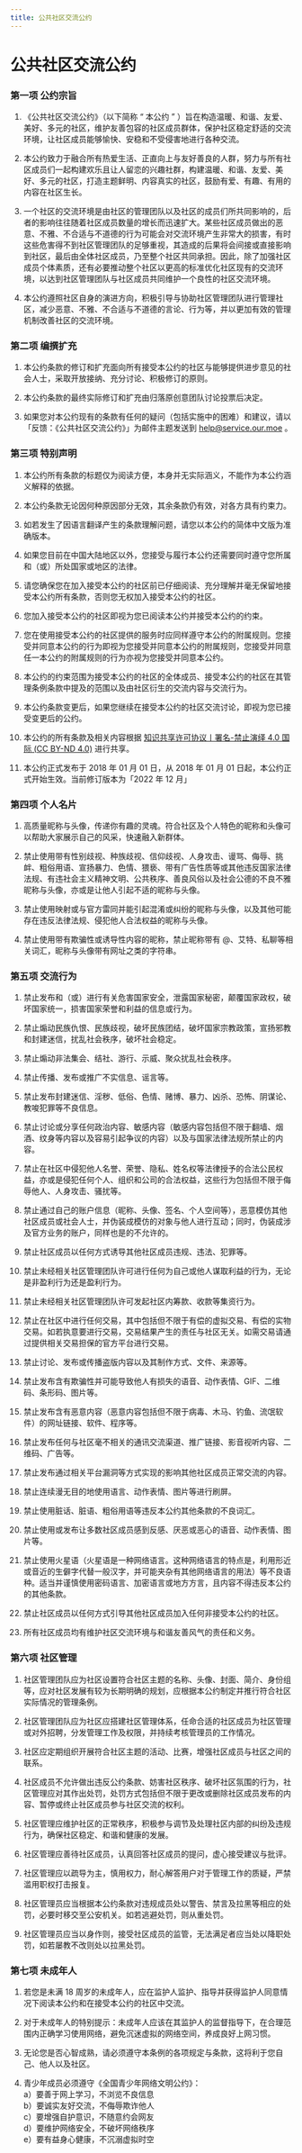 ```yaml
---
title: 公共社区交流公约
---
```


# 公共社区交流公约


### 第一项 公约宗旨

1. 《公共社区交流公约》（以下简称 “ 本公约 ” ）旨在构造温暖、和谐、友爱、美好、多元的社区，维护友善包容的社区成员群体，保护社区稳定舒适的交流环境，让社区成员能够愉快、安稳和不受侵害地进行各种交流。

2. 本公约致力于融合所有热爱生活、正直向上与友好善良的人群，努力与所有社区成员们一起构建欢乐且让人留恋的兴趣社群，构建温暖、和谐、友爱、美好、多元的社区，打造主题鲜明、内容真实的社区，鼓励有爱、有趣、有用的内容在社区生长。

3. 一个社区的交流环境是由社区的管理团队以及社区的成员们所共同影响的，后者的影响往往随着社区成员数量的增长而迅速扩大。某些社区成员做出的恶意、不雅、不合适与不道德的行为可能会对交流环境产生非常大的损害，有时这些危害得不到社区管理团队的足够重视，其造成的后果将会间接或直接影响到社区，最后由全体社区成员，乃至整个社区共同承担。因此，除了加强社区成员个体素质，还有必要推动整个社区以更高的标准优化社区现有的交流环境，以达到社区管理团队与社区成员共同维护一个良性的社区交流环境。

4. 本公约遵照社区自身的演进方向，积极引导与协助社区管理团队进行管理社区，减少恶意、不雅、不合适与不道德的言论、行为等，并以更加有效的管理机制改善社区的交流环境。


### 第二项 编撰扩充

1. 本公约条款的修订和扩充面向所有接受本公约的社区与能够提供进步意见的社会人士，采取开放接纳、充分讨论、积极修订的原则。

2. 本公约条款的最终实际修订和扩充由归落原创意团队讨论投票后决定。

3. 如果您对本公约现有的条款有任何的疑问（包括实施中的困难）和建议，请以「反馈：《公共社区交流公约》」为邮件主题发送到 help@service.our.moe 。


### 第三项 特别声明

1. 本公约所有条款的标题仅为阅读方便，本身并无实际涵义，不能作为本公约涵义解释的依据。

2. 本公约条款无论因何种原因部分无效，其余条款仍有效，对各方具有约束力。

3. 如若发生了因语言翻译产生的条款理解问题，请您以本公约的简体中文版为准确版本。

4. 如果您目前在中国大陆地区以外，您接受与履行本公约还需要同时遵守您所属和（或）所处国家或地区的法律。

5. 请您确保您在加入接受本公约的社区前已仔细阅读、充分理解并毫无保留地接受本公约所有条款，否则您无权加入接受本公约的社区。

6. 您加入接受本公约的社区即视为您已阅读本公约并接受本公约的约束。

7. 您在使用接受本公约的社区提供的服务时应同样遵守本公约的附属规则。您接受并同意本公约的行为即视为您接受并同意本公约的附属规则，您接受并同意任一本公约的附属规则的行为亦视为您接受并同意本公约。

8. 本公约的约束范围为接受本公约的社区的全体成员、接受本公约的社区在其管理条例条款中提及的范围以及由社区衍生的交流内容与交流行为。

9. 本公约条款变更后，如果您继续在接受本公约的社区交流讨论，即视为您已接受变更后的公约。

10. 本公约的所有条款及相关内容根据 [知识共享许可协议丨署名-禁止演绎 4.0 国际 (CC BY-ND 4.0)](https://creativecommons.org/licenses/by-nd/4.0/) 进行共享。

11. 本公约正式发布于 2018 年 01 月 01 日，从 2018 年 01 月 01 日起，本公约正式开始生效。当前修订版本为「2022 年 12 月」


### 第四项 个人名片

1. 高质量昵称与头像，传递你有趣的灵魂。符合社区及个人特色的昵称和头像可以帮助大家展示自己的风采，快速融入新群体。

2. 禁止使用带有性别歧视、种族歧视、信仰歧视、人身攻击、谩骂、侮辱、挑衅、粗俗用语、宣扬暴力、色情、猥亵、带有广告性质等或其他违反国家法律法规、有违社会主义精神文明、公共秩序、善良风俗以及社会公德的不良不雅昵称与头像，亦或是让他人引起不适的昵称与头像。

3. 禁止使用映射或与官方雷同并能引起混淆或纠纷的昵称与头像，以及其他可能存在违反法律法规、侵犯他人合法权益的昵称与头像。

4. 禁止使用带有欺骗性或诱导性内容的昵称，禁止昵称带有 @、艾特、私聊等相关词汇，昵称与头像带有网址之类的字符串。


### 第五项 交流行为

1. 禁止发布和（或）进行有关危害国家安全，泄露国家秘密，颠覆国家政权，破坏国家统一，损害国家荣誉和利益的信息或行为。

2. 禁止煽动民族仇恨、民族歧视，破坏民族团结，破坏国家宗教政策，宣扬邪教和封建迷信，扰乱社会秩序，破坏社会稳定。

3. 禁止煽动非法集会、结社、游行、示威、聚众扰乱社会秩序。

4. 禁止传播、发布或推广不实信息、谣言等。

5. 禁止发布封建迷信、淫秽、低俗、色情、赌博、暴力、凶杀、恐怖、阴谋论、教唆犯罪等不良信息。

6. 禁止讨论或分享任何政治内容、敏感内容（敏感内容包括但不限于翻墙、烟酒、纹身等内容以及容易引起争议的内容）以及与国家法律法规所禁止的内容。

7. 禁止在社区中侵犯他人名誉、荣誉、隐私、姓名权等法律授予的合法公民权益，亦或是侵犯任何个人、组织和公司的合法权益，这些行为包括但不限于侮辱他人、人身攻击、骚扰等。

8. 禁止通过自己的账户信息（昵称、头像、签名、个人空间等），恶意模仿其他社区成员或社会人士，并伪装成模仿的对象与他人进行互动；同时，伪装成涉及官方业务的账户，同样也是的不允许的。

9. 禁止社区成员以任何方式诱导其他社区成员违规、违法、犯罪等。

10. 禁止未经相关社区管理团队许可进行任何为自己或他人谋取利益的行为，无论是非盈利行为还是盈利行为。

11. 禁止未经相关社区管理团队许可发起社区内筹款、收款等集资行为。

12. 禁止在社区中进行任何交易，其中包括但不限于有偿的虚拟交易、有偿的实物交易。如若执意要进行交易，交易结果产生的责任与社区无关。如需交易请通过提供相关交易担保的官方平台进行交易。

13. 禁止讨论、发布或传播盗版内容以及其制作方式、文件、来源等。

14. 禁止发布含有欺骗性并可能导致他人有损失的语音、动作表情、GIF、二维码、条形码、图片等。

15. 禁止发布含有恶意内容（恶意内容包括但不限于病毒、木马、钓鱼、流氓软件）的网址链接、软件、程序等。

16. 禁止发布任何与社区毫不相关的通讯交流渠道、推广链接、影音视听内容、二维码、广告等。

17. 禁止发布通过相关平台漏洞等方式实现的影响其他社区成员正常交流的内容。

18. 禁止连续漫无目的地使用语言、动作表情、图片等进行刷屏。

19. 禁止使用脏话、脏语、粗俗用语等违反本公约其他条款的不良词汇。

20. 禁止使用或发布让多数社区成员感到反感、厌恶或恶心的语音、动作表情、图片等。

21. 禁止使用火星语（火星语是一种网络语言。这种网络语言的特点是，利用形近或音近的生僻字代替一般汉字，并可能夹杂有其他网络语言的用法）等不良语种。适当并谨慎使用密码语言、加密语言或地方方言，且内容不得违反本公约的其他条款。

22. 禁止社区成员以任何方式引导其他社区成员加入任何非接受本公约的社区。

23. 所有社区成员均有维护社区交流环境与和谐友善风气的责任和义务。


### 第六项 社区管理

1. 社区管理团队应为社区设置符合社区主题的名称、头像、封面、简介、身份组等，应对社区发展有较为长期明确的规划，应根据本公约制定并推行符合社区实际情况的管理条例。

2. 社区管理团队应为社区应搭建社区管理体系，任命合适的社区成员为社区管理或对外招聘，分发管理工作及权限，并持续考核管理员的工作情况。

3. 社区应定期组织开展符合社区主题的活动、比赛，增强社区成员与社区之间的联系。

4. 社区成员不允许做出违反公约条款、妨害社区秩序、破坏社区氛围的行为，社区管理应对其作出处罚，处罚方式包括但不限于更改或删除社区成员发布的内容、暂停或终止社区成员参与社区交流的权利。

5. 社区管理应维护社区的正常秩序，积极参与调节及处理社区内部的纠纷及违规行为，确保社区稳定、和谐和健康的发展。

6. 社区管理应善待社区成员，认真回答社区成员的提问，虚心接受建议与批评。

7. 社区管理应以疏导为主，慎用权力，耐心解答用户对于管理工作的质疑，严禁滥用职权打击报复。

8. 社区管理员应当根据本公约条款对违规成员处以警告、禁言及拉黑等相应的处罚，必要时移交至公安机关。如若逃避处罚，则从重处罚。

9. 社区管理员应当以身作则，接受社区成员的监管，无法满足者应当处以降职处罚，如若屡教不改则处以拉黑处罚。


### 第七项 未成年人

1. 若您是未满 18 周岁的未成年人，应在监护人监护、指导并获得监护人同意情况下阅读本公约和在接受本公约的社区中交流。

2. 对于未成年人的特别提示：未成年人应该在其监护人的监督指导下，在合理范围内正确学习使用网络，避免沉迷虚拟的网络空间，养成良好上网习惯。

3. 无论您是否心智成熟，请必须遵守本条例的各项规定与条款，这将利于您自己、他人以及社区。

4. 青少年成员必须遵守《全国青少年网络文明公约》：\
a）要善于网上学习，不浏览不良信息\
b）要诚实友好交流，不侮辱欺诈他人\
c）要增强自护意识，不随意约会网友\
d）要维护网络安全，不破坏网络秩序\
e）要有益身心健康，不沉溺虚拟时空